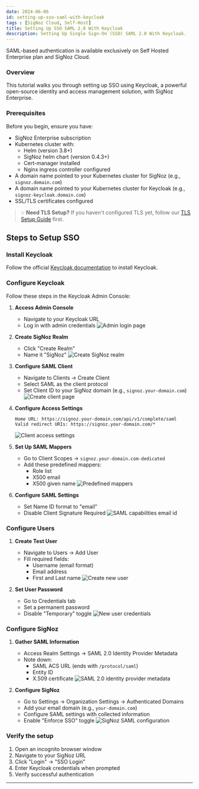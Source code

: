 ```yaml
---
date: 2024-06-06
id: setting-up-sso-saml-with-keycloak
tags : [SigNoz Cloud, Self-Host]
title: Setting Up SSO SAML 2.0 With Keycloak
description: Setting Up Single Sign-On (SSO) SAML 2.0 With Keycloak.
---
```


<Admonition type="info">
SAML-based authentication is available exclusively on Self Hosted Enterprise plan and SigNoz Cloud.
</Admonition>

### Overview

This tutorial walks you through setting up SSO using Keycloak, a powerful open-source identity and access management solution, with SigNoz Enterprise.

### Prerequisites

Before you begin, ensure you have:
- SigNoz Enterprise subscription
- Kubernetes cluster with:
  - Helm (version 3.8+)
  - SigNoz helm chart (version 0.4.3+)
  - Cert-manager installed
  - Nginx ingress controller configured
- A domain name pointed to your Kubernetes cluster for SigNoz (e.g., `signoz.domain.com`)
- A domain name pointed to your Kubernetes cluster for Keycloak (e.g., `signoz-keycloak.domain.com`)
- SSL/TLS certificates configured

> 💡 **Need TLS Setup?** If you haven't configured TLS yet, follow our [TLS Setup Guide][1] first.

## Steps to Setup SSO

### Install Keycloak

Follow the official [Keycloak documentation](https://www.keycloak.org/getting-started/getting-started-kube) to install Keycloak.

### Configure Keycloak

Follow these steps in the Keycloak Admin Console:

1. **Access Admin Console**
   - Navigate to your Keycloak URL
   - Log in with admin credentials
   ![Admin login page](/img/docs/keycloak-saml/admin-login.webp)

2. **Create SigNoz Realm**
   - Click "Create Realm"
   - Name it "SigNoz"
   ![Create SigNoz realm](/img/docs/keycloak-saml/create-realm.webp)

3. **Configure SAML Client**
   - Navigate to Clients → Create Client
   - Select SAML as the client protocol
   - Set Client ID to your SigNoz domain (e.g., `signoz.your-domain.com`)
   ![Create client page](/img/docs/keycloak-saml/create-client.webp)

4. **Configure Access Settings**
   ```
   Home URL: https://signoz.your-domain.com/api/v1/complete/saml
   Valid redirect URIs: https://signoz.your-domain.com/*
   ```
   ![Client access settings](/img/docs/keycloak-saml/client-access-settings.webp)

5. **Set Up SAML Mappers**
   - Go to Client Scopes → `signoz.your-domain.com-dedicated`
   - Add these predefined mappers:
     - Role list
     - X500 email
     - X500 given name
   ![Predefined mappers](/img/docs/keycloak-saml/add-predefined-mappers.webp)

6. **Configure SAML Settings**
   - Set Name ID format to "email"
   - Disable Client Signature Required
   ![SAML capabilities email id](/img/docs/keycloak-saml/saml-capabilities-email-id.webp)

### Configure Users

1. **Create Test User**
   - Navigate to Users → Add User
   - Fill required fields:
     - Username (email format)
     - Email address
     - First and Last name
   ![Create new user](/img/docs/keycloak-saml/create-user.webp)

2. **Set User Password**
   - Go to Credentials tab
   - Set a permanent password
   - Disable "Temporary" toggle
   ![New user credentials](/img/docs/keycloak-saml/new-user-credentials.webp)

### Configure SigNoz

1. **Gather SAML Information**
   - Access Realm Settings → SAML 2.0 Identity Provider Metadata
   - Note down:
     - SAML ACS URL (ends with `/protocol/saml`)
     - Entity ID
     - X.509 certificate
   ![SAML 2.0 identity provider metadata](/img/docs/keycloak-saml/realm-setting-saml.webp)

2. **Configure SigNoz**
   - Go to Settings → Organization Settings → Authenticated Domains
   - Add your email domain (e.g., `your-domain.com`)
   - Configure SAML settings with collected information
   - Enable "Enforce SSO" toggle
   ![SigNoz SAML configuration](/img/docs/keycloak-saml/signoz-saml-configuration.webp)

### Verify the setup

1. Open an incognito browser window
2. Navigate to your SigNoz URL
3. Click "Login" → "SSO Login"
4. Enter Keycloak credentials when prompted
5. Verify successful authentication

---

[1]: /docs/tutorial/setting-up-tls-for-signoz
[2]: /docs/tutorial/setting-up-sso-saml-with-keycloak/#optional-install-keycloak-using-signoz-helm-chart

